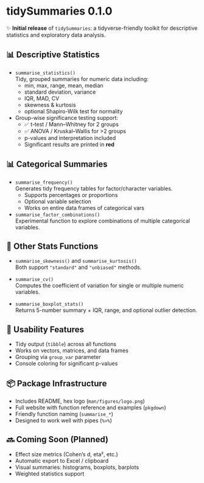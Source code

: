 # tidySummaries 0.1.0

✨ **Initial release** of `tidySummaries`: a tidyverse-friendly toolkit for descriptive statistics and exploratory data analysis.

## 📊 Descriptive Statistics

- `summarise_statistics()`  
  Tidy, grouped summaries for numeric data including:
  - min, max, range, mean, median
  - standard deviation, variance
  - IQR, MAD, CV
  - skewness & kurtosis
  - optional Shapiro-Wilk test for normality

- Group-wise significance testing support:
  - ✅ t-test / Mann–Whitney for 2 groups
  - ✅ ANOVA / Kruskal–Wallis for >2 groups
  - p-values and interpretation included
  - Significant results are printed in **red**

## 📊 Categorical Summaries

- `summarise_frequency()`  
  Generates tidy frequency tables for factor/character variables.
  - Supports percentages or proportions
  - Optional variable selection
  - Works on entire data frames of categorical vars

- `summarise_factor_combinations()`  
  Experimental function to explore combinations of multiple categorical variables.

## 🧮 Other Stats Functions

- `summarise_skewness()` and `summarise_kurtosis()`  
  Both support `"standard"` and `"unbiased"` methods.
  
- `summarise_cv()`  
  Computes the coefficient of variation for single or multiple numeric variables.

- `summarise_boxplot_stats()`  
  Returns 5-number summary + IQR, range, and optional outlier detection.

## 🎨 Usability Features

- Tidy output (`tibble`) across all functions
- Works on vectors, matrices, and data frames
- Grouping via `group_var` parameter
- Console coloring for significant p-values

## 📦 Package Infrastructure

- Includes README, hex logo (`man/figures/logo.png`)
- Full website with function reference and examples (`pkgdown`)
- Friendly function naming (`summarise_*`)
- Designed to work well with pipes (`%>%`)

## 🔜 Coming Soon (Planned)

- Effect size metrics (Cohen’s d, eta², etc.)
- Automatic export to Excel / clipboard
- Visual summaries: histograms, boxplots, barplots
- Weighted statistics support
